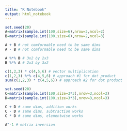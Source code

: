 ```yaml
---
title: "R Notebook"
output: html_notebook
---
```




```r
set.seed(20)
A=matrix(sample.int(100,size=6),nrow=3,ncol=2)
B=matrix(sample.int(100,size=6),nrow=2,ncol=3)
```

```r
A + B # not comformable need to be same dims
A - B # not comformable need to be same dims
```

```r
A %*% B # 3x2 by 2x3
B %*% A # 2x3 by 3x2
```

```r
c(1,2,3) * c(4,5,6) # vector multiplication
c(1,2,3) %*% c(4,5,6) # approach #1 for dot product
sum(c(1,2,3) * c(4,5,6)) # approach #2 for dot product
```



```r
set.seed(20)
C=matrix(sample.int(100,size=3*3),nrow=3,ncol=3)
D=matrix(sample.int(100,size=3*3),nrow=3,ncol=3)
```

```r
C + D # same dims, addition works
C - D # same dims, subtraction works
C * D # same dims, elementwise works
```

```r
A^-1 # matrix inversion
```









